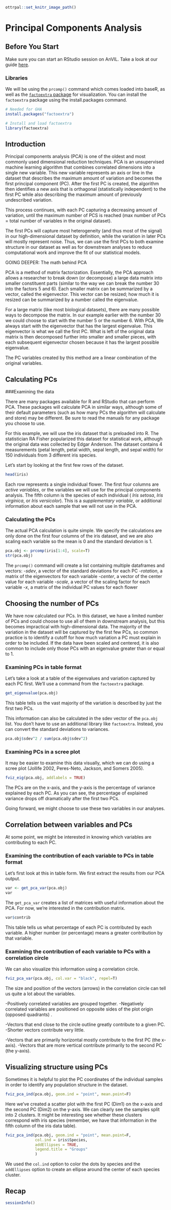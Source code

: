 ```r
ottrpal::set_knitr_image_path()
```


# Principal Components Analysis

## Before You Start

Make sure you can start an RStudio session on AnVIL. Take a look at our guide [here](https://jhudatascience.org/GDSCN_Book_Statistics_for_Genomics_Differential_Expression/getting-set-up.html#introduction).

### Libraries

We will be using the `prcomp()` command which comes loaded into baseR, as well as the [`factoextra` package](https://www.rdocumentation.org/packages/factoextra/versions/1.0.7) for visualization. You can install the `factoextra` package using the install.packages command.

```r
# Needed for GHA
install.packages("factoextra")
```

```r
# Install and load factoextra
library(factoextra)
```

## Introduction

Principal components analysis (PCA) is one of the oldest and most commonly used dimensional reduction techniques. PCA is an unsupervised machine learning algorithm that combines correlated dimensions into a single new variable. This new variable represents an axis or line in the dataset that describes the maximum amount of variation and becomes the first principal component (PC). After the first PC is created, the algorithm then identifies a new axis that is orthagonal (statistically independent) to the first PC while also describing the maximum amount of previously undescribed variation. 

This process continues, with each PC capturing a decreasing amount of variation, until the maximum number of PCS is reached (max number of PCs = total number of variables in the original dataset). 

The first PCs will capture most heterogeneity (and thus most of the signal) in our high-dimensional dataset by definition, while the variation in later PCs will mostly represent noise. Thus, we can use the first PCs to both examine structure in our dataset as well as for downstream analyses to reduce computational work and improve the fit of our statistical models.


::: {.fyi}
GOING DEEPER: The math behind PCA

PCA is a method of matrix factorization. Essentially, the PCA approach allows a researcher to break down (or decompose) a large data matrix into smaller constituent parts (similar to the way we can break the number 30 into the factors 5 and 6). Each smaller matrix can be summarized by a vector, called the eigenvector. This vector can be resized; how much it is resized can be summarized by a number called the eigenvalue. 

For a large matrix (like most biological datasets), there are many possible ways to decompose the matrix. In our example earlier with the number 30 we could choose to start with the number 5 or the number 6. With PCA, We always start with the eigenvector that has the largest eigenvalue. This eigenvector is what we call the first PC. What is left of the original data matrix is then decomposed further into smaller and smaller pieces, with each subsequent eigenvector chosen because it has the largest possible eigenvalue.

The PC variables created by this method are a linear combination of the original variables.

:::


## Calculating PCs

###Examining the data

There are many packages available for R and RStudio that can perform PCA. These packages will calculate PCA in similar ways, although some of their default parameters (such as how many PCs the algorithm will calculate and store) may be different. Be sure to read the manuals for any package you choose to use.

For this example, we will use the iris dataset that is preloaded into R. The statistician RA Fisher popularized this dataset for statistical work, although the original data was collected by Edgar Anderson. The dataset contains 4 measurements (petal length, petal width, sepal length, and sepal width) for 150 individuals from 3 different iris species.

Let's start by looking at the first few rows of the dataset.

```r
head(iris)
```

Each row represents a single individual flower. The first four columns are _active variables_, or the variables we will use for the principal components analysis. The fifth column is the species of each individual ( _Iris setosa_, _Iris virginica_, or _Iris versicolor_). This is a _supplementary variable_, or additional information about each sample that we will not use in the PCA.

### Calculating the PCs

The actual PCA calculation is quite simple. We specify the calculations are only done on the first four columns of the iris dataset, and we are also scaling each variable so the mean is 0 and the standard deviation is 1.

```r
pca.obj <- prcomp(iris[1:4], scale=T)
str(pca.obj)
```

The `prcomp()` command will create a list containing multiple dataframes and vectors: 
  -_sdev_, a vector of the standard deviations for each PC
  -_rotation_, a matrix of the eigenvectors for each variable
  -_center_, a vector of the center value for each variable
  -_scale_, a vector of the scaling factor for each variable
  -_x_, a matrix of the individual PC values for each flower


## Choosing the number of PCs

We have now calculated our PCs. In this dataset, we have a limited number of PCs and could choose to use all of them in downstream analysis, but this becomes impractical with high-dimensional data. The majority of the variation in the dataset will be captured by the first few PCs, so common practice is to identify a cutoff for how much variation a PC must explain in order to be included. If the data have been scaled and centered, it is also common to include only those PCs with an eigenvalue greater than or equal to 1. 

### Examining PCs in table format

Let's take a look at a table of the eigenvalues and variation captured by each PC first. We'll use a command from the `factoextra` package.

```r
get_eigenvalue(pca.obj)
```

This table tells us the vast majority of the variation is described by just the first two PCs. 

This information can also be calculated in the sdev vector of the `pca.obj` list. You don't have to use an additional library like `factoextra`. Instead, you can convert the standard deviations to variances.

```r
pca.obj$sdev^2 / sum(pca.obj$sdev^2)
```

### Examining PCs in a scree plot

It may be easier to examine this data visually, which we can do using a scree plot (Jollife 2002, Peres-Neto, Jackson, and Somers 2005).

```r
fviz_eig(pca.obj, addlabels = TRUE)
```

The PCs are on the x-axis, and the y-axis is the percentage of variance explained by each PC. As you can see, the percentage of explained variance drops off dramatically after the first two PCs.

Going forward, we might choose to use these two variables in our analyses.

## Correlation between variables and PCs

At some point, we might be interested in knowing which variables are contributing to each PC. 

### Examining the contribution of each variable to PCs in table format

Let's first look at this in table form. We first extract the results from our PCA output.

```r
var <- get_pca_var(pca.obj)
var
```

The `get_pca_var` creates a list of matrices with useful information about the PCA. For now, we're interested in the contribution matrix.

```r
var$contrib
```

This table tells us what percentage of each PC is contributed by each variable. A higher number (or percentage) means a greater contribution by that variable.

### Examining the contribution of each variable to PCs with a correlation circle

We can also visualize this information using a correlation circle.

```r
fviz_pca_var(pca.obj, col.var = "black", repel=T)
```

The size and position of the vectors (arrows) in the correlation circle can tell us quite a lot about the variables.
  
  -Positively correlated variables are grouped together.
  -Negatively correlated variables are positioned on opposite sides of the plot origin (opposed quadrants) .
  
  -Vectors that end close to the circle outline greatly contribute to a given PC.
  -Shorter vectors contribute very little.
  
  -Vectors that are primarily horizontal mostly contribute to the first PC (the x-axis). 
  -Vectors that are more vertical contribute primarily to the second PC (the y-axis).


## Visualizing structure using PCs

Sometimes it is helpful to plot the PC coordinates of the individual samples in order to identify any population structure in the dataset.

```r
fviz_pca_ind(pca.obj, geom.ind = "point", mean.point=F)
```

Here we've created a scatter plot with the first PC (Dim1) on the x-axis and the second PC (Dim2) on the y-axis. We can clearly see the samples split into 2 clusters. It might be interesting see whether these clusters correspond with iris species (remember, we have that information in the fifth column of the iris data table).

```r
fviz_pca_ind(pca.obj, geom.ind = "point", mean.point=F,
             col.ind = iris$Species,
             addEllipses = TRUE,
             legend.title = "Groups"
             )
```

We used the `col.ind` option to color the dots by species and the `addEllipses` option to create an ellipse around the center of each species cluster. 

## Recap

```r
sessionInfo()
```

